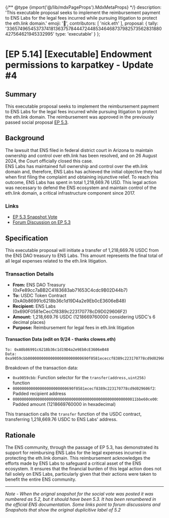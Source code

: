 {/** @type {import('@/lib/mdxPageProps').MdxMetaProps} */}
    description: 'This executable proposal seeks to implement the 
reimbursement payment to ENS Labs for the legal fees incurred while 
pursuing litigation to protect the eth.link domain.'
    emoji: '📖',
    contributors: [
        'nick.eth'
    ],
    proposal: {
        tally: 
'33657496545373741813637578444724485346468737982573562831880427564621945332995' 
        type: 'executable'
    }
};

# [EP 5.14] [Executable] Endowment permissions to karpatkey - Update #4

## Summary
This executable proposal seeks to implement the reimbursement payment to 
ENS Labs for the legal fees incurred while pursuing litigation to protect 
the eth.link domain. The reimbursement was approved in the previously 
passed social proposal [EP 
5.3](https://docs.ens.domains/dao/proposals/5.3).

## Background
The lawsuit that ENS filed in federal district court in Arizona to 
maintain ownership and control over eth.link has been resolved, and on 26 
August 2024, the Court officially closed this case.  
ENS Labs has maintained full ownership and control over the eth.link 
domain and, therefore, ENS Labs has achieved the initial objective they 
had when first filing the complaint and obtaining injunctive relief.  To 
reach this outcome, ENS Labs has spent in total 1,218,669.76 USD. 
This legal action was necessary to defend the ENS ecosystem and maintain 
control of the eth.link domain, a critical infrastructure component since 
2017.

### Links
- [EP 5.3 Snapshot 
Vote](https://snapshot.org/#/ens.eth/proposal/0x456ccb438eed5d189cbe51e5e36a88d2bb4dc0c61f12f6d9e310a7ba4798d5fc)
- [Forum Discussion on EP 
5.3](https://discuss.ens.domains/t/ep5-2-social-determine-ens-labs-next-steps-in-eth-link-litigation/18756)

## Specification
This executable proposal will initiate a transfer of 1,218,669.76 USDC 
from the ENS DAO treasury to ENS Labs. This amount represents the final 
total of all legal expenses related to the eth.link litigation.

### Transaction Details
- **From:** ENS DAO Treasury (0xFe89cc7aBB2C4183683ab71653C4cdc9B02D44b7)
- **To:** USDC Token Contract (0xA0b86991c6218b36c1d19D4a2e9Eb0cE3606eB48)
- **Recipient:** ENS Labs (0x690F0581eCecCf8389c223170778cD9D029606F2)
- **Amount:** 1,218,669.76 USDC (1218669760000 considering USDC's 6 
decimal places)
- **Purpose:** Reimbursement for legal fees in eth.link litigation

#### Transaction Data (edit on 9/24 - thanks clowes.eth)
```
To: 0xA0b86991c6218b36c1d19D4a2e9Eb0cE3606eB48
Data: 
0xa9059cbb000000000000000000000000690f0581ececcf8389c223170778cd9d029606f20000000000000000000000000000000000000000000000000000011bbe60ce00
```

Breakdown of the transaction data:
- `0xa9059cbb`: Function selector for the `transfer(address,uint256)` 
function
- `000000000000000000000000690f0581ececf8389c223170778cd9d029606f2`: 
Padded recipient address
- `0000000000000000000000000000000000000000000000000000011bbe60ce00`: 
Padded amount (1218669760000 in hexadecimal)

This transaction calls the `transfer` function of the USDC contract, 
transferring 1,218,669.76 USDC to ENS Labs' address.

## Rationale
The ENS community, through the passage of EP 5.3, has demonstrated its 
support for reimbursing ENS Labs for the legal expenses incurred in 
protecting the eth.link domain. This reimbursement acknowledges the 
efforts made by ENS Labs to safeguard a critical asset of the ENS 
ecosystem. It ensures that the financial burden of this legal action does 
not fall solely on ENS Labs, particularly given that their actions were 
taken to benefit the entire ENS community.



---



*Note - When the orignal snapshot for the social vote was posted it was 
numbered as 5.2, but it should have been 5.3.  It has been renumbered in 
the official ENS documentation.  Some links point to forum discussions and 
Snapshots that show the original duplicitive label of 5.2*
